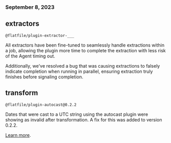 ### September 8, 2023

## extractors

`@flatfile/plugin-extractor-___`

All extractors have been fine-tuned to seamlessly handle extractions within a job, allowing the plugin more time to complete the extraction with less risk of the Agent timing out.

Additionally, we've resolved a bug that was causing extractions to falsely indicate completion when running in parallel, ensuring extraction truly finishes before signaling completion.

## transform

`@flatfile/plugin-autocast@0.2.2`

Dates that were cast to a UTC string using the autocast plugin were showing as invalid after transformation. A fix for this was added to version 0.2.2.

[Learn more](../../../plugins-docs/transform/autocast).

